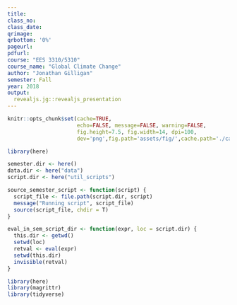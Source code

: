 ```yaml
---
title: 
class_no: 
class_date: 
qrimage: 
qrbottom: '0%'
pageurl: 
pdfurl: 
course: "EES 3310/5310"
course_name: "Global Climate Change"
author: "Jonathan Gilligan"
semester: Fall
year: 2018
output:
  revealjs.jg::revealjs_presentation
---
```

```r
knitr::opts_chunk$set(cache=TRUE, 
                      echo=FALSE, message=FALSE, warning=FALSE,
                      fig.height=7.5, fig.width=14, dpi=100,
                      dev='png',fig.path='assets/fig/',cache.path='./cache/')

library(here)

semester.dir <- here()
data.dir <- here("data")
script.dir <- here("util_scripts")

source_semester_script <- function(script) {
  script_file <- file.path(script.dir, script)
  message("Running script", script_file)
  source(script_file, chdir = T)
}

eval_in_sem_script_dir <- function(expr, loc = script.dir) {
  this.dir <- getwd()
  setwd(loc)
  retval <- eval(expr)
  setwd(this.dir)
  invisible(retval)
}

library(here)
library(magrittr)
library(tidyverse)
```
